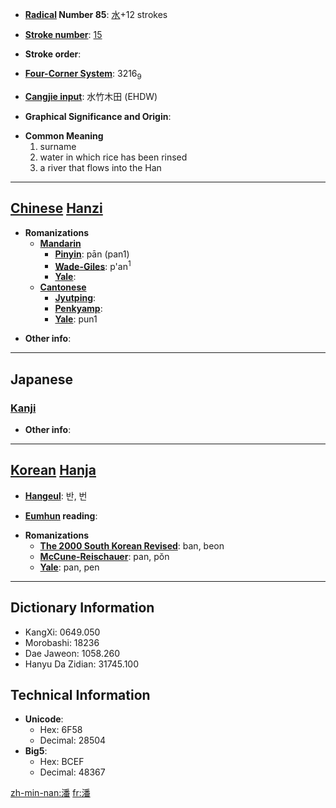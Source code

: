 * '''[[Wiktionary:Chinese radical index| Radical]] Number 85''': [[Wiktionary:Chinese radical index 水|水]]+12 strokes

* '''[[Wiktionary:Chinese total strokes index|Stroke number]]''': [[Wiktionary:Chinese total strokes index 15|15]]

* '''Stroke order''': 

* '''[[Wiktionary:Chinese four corner index|Four-Corner System]]''': 3216<sub>9</sub>

* '''[[Wiktionary:Chinese Cangjie index|Cangjie input]]''': 水竹木田 (EHDW)

* '''Graphical Significance and Origin''': 

* '''Common Meaning'''
*#surname
*# water in which rice has been rinsed
*# a river that flows into the Han


----

== [[Chinese]] [[Hanzi]] ==

* '''Romanizations'''
** '''[[Mandarin]]'''
*** '''[[Pinyin]]''': pān (pan1)
*** '''[[Wade-Giles]]''': p'an<sup>1</sup>
*** '''[[Yale]]''': 
** '''[[Cantonese]]'''
*** '''[[Jyutping]]''':
*** '''[[Penkyamp]]''': 
*** '''[[Yale]]''': pun1

* '''Other info''': 

----

==Japanese==
===[[Kanji]]===
{{kanji|on readings=[[はん]] (han)
|kun readings=[[しろみず]] (shiromizu), [[うずまき]] (uzumaki), [[あふれる]] (afureru)
}}

* '''Other info''':  

----

== [[Korean]] [[Hanja]] ==

* '''[[Hangeul]]''': 반, 번

* '''[[Eumhun]] reading''': 

* '''Romanizations'''
** '''[[The 2000 South Korean Revised Romanization|The 2000 South Korean Revised]]''': ban, beon
** '''[[McCune-Reischauer]]''': pan, pŏn
** '''[[Yale]]''': pan, pen

----

== Dictionary Information ==

* KangXi: 0649.050
* Morobashi: 18236
* Dae Jaweon: 1058.260
* Hanyu Da Zidian: 31745.100

== Technical Information ==

* '''Unicode''':
** Hex: 6F58
** Decimal: 28504
* '''Big5''':
** Hex: BCEF
** Decimal: 48367

[[zh-min-nan:潘]]
[[fr:潘]]